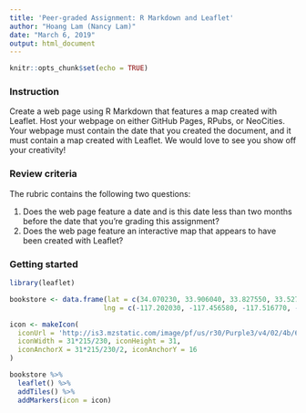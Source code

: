 ---
title: 'Peer-graded Assignment: R Markdown and Leaflet'
author: "Hoang Lam (Nancy Lam)"
date: "March 6, 2019"
output: html_document
---

```{r setup, include=FALSE}
knitr::opts_chunk$set(echo = TRUE)
```

### Instruction

Create a web page using R Markdown that features a map created with Leaflet. 
Host your webpage on either GitHub Pages, RPubs, or NeoCities.
Your webpage must contain the date that you created the document, and it must contain a map created with Leaflet. We would love to see you show off your creativity!

### Review criteria

The rubric contains the following two questions:

1. Does the web page feature a date and is this date less than two months before the date that you're grading this assignment?
2. Does the web page feature an interactive map that appears to have been created with Leaflet?

### Getting started

```{r}
library(leaflet)

bookstore <- data.frame(lat = c(34.070230, 33.906040, 33.827550, 33.527830), 
                       lng = c(-117.202030, -117.456580, -117.516770, -117.155228))

icon <- makeIcon(
  iconUrl = 'http://is3.mzstatic.com/image/pf/us/r30/Purple3/v4/02/4b/63/024b63df-07c3-2c8a-9962-f62f051aa4d3/mzl.dqkpikzw.jpg',
  iconWidth = 31*215/230, iconHeight = 31,
  iconAnchorX = 31*215/230/2, iconAnchorY = 16
)

bookstore %>%
  leaflet() %>%
  addTiles() %>%
  addMarkers(icon = icon)
```

